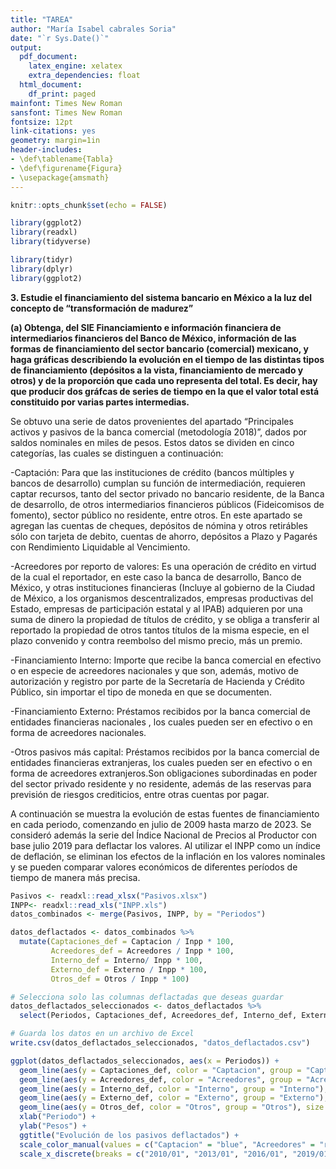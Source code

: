 ---
title: "TAREA"
author: "María Isabel cabrales Soria"
date: "`r Sys.Date()`"
output:
  pdf_document:
    latex_engine: xelatex
    extra_dependencies: float
  html_document:
    df_print: paged
mainfont: Times New Roman
sansfont: Times New Roman
fontsize: 12pt
link-citations: yes
geometry: margin=1in
header-includes:
- \def\tablename{Tabla}
- \def\figurename{Figura}
- \usepackage{amsmath}
---


```{r setup, include=FALSE}
knitr::opts_chunk$set(echo = FALSE)
```

```{r message=FALSE, warning=FALSE, paged.print=FALSE}
library(ggplot2)
library(readxl)
library(tidyverse)
```

```{r}
library(tidyr)
library(dplyr)
library(ggplot2)

```



**3. Estudie el financiamiento del sistema bancario en México a la luz del concepto de "transformación de madurez"**

**(a) Obtenga, del SIE Financiamiento e información financiera de intermediarios financieros del Banco de México, información de las formas de financiamiento del sector bancario (comercial) mexicano, y haga gráficas describiendo la evolución en el tiempo de las distintas tipos de financiamiento (depósitos a la vista, financiamiento de mercado y otros) y de la proporción que cada uno representa del total. Es decir, hay que producir dos gráfcas de series de tiempo en la que el valor total está constituido por varias partes intermedias.**

Se obtuvo una serie de datos provenientes del apartado "Principales activos y pasivos de la banca comercial (metodología 2018)", dados por saldos nominales en miles de pesos. Estos datos se dividen en cinco categorías, las cuales se distinguen a continuación:

-Captación: Para que las instituciones de crédito (bancos múltiples y bancos de desarrollo) cumplan
su función de intermediación, requieren captar recursos, tanto del sector privado no bancario residente, de la Banca de desarrollo, de otros intermediarios financieros públicos (Fideicomisos de fomento), sector público no residente, entre otros. En este apartado se agregan las cuentas de cheques, depósitos de nómina y otros retirábles sólo con tarjeta de debito, cuentas de ahorro, depósitos a Plazo y Pagarés con Rendimiento Liquidable al Vencimiento.

-Acreedores por reporto de valores: Es una operación de crédito en virtud de la cual el reportador, en
este caso la banca de desarrollo, Banco de México, y otras instituciones financieras (Incluye al gobierno de la Ciudad de México, a los organismos descentralizados, empresas productivas del Estado, empresas de participación estatal y al IPAB) adquieren por una suma de dinero la propiedad de títulos de crédito, y se obliga a transferir al reportado la propiedad de
otros tantos títulos de la misma especie, en el plazo convenido y contra reembolso del mismo precio,
más un premio.

-Financiamiento Interno: Importe que recibe la banca comercial en efectivo o en especie de acreedores
nacionales y que son, además, motivo de autorización y registro por parte de la Secretaría de Hacienda
y Crédito Público, sin importar el tipo de moneda en que se documenten.

-Financiamiento Externo: Préstamos recibidos por la banca comercial de entidades financieras
nacionales , los cuales pueden ser en efectivo o en forma de acreedores nacionales.

-Otros pasivos más capital: Préstamos recibidos por la banca comercial de entidades financieras
extranjeras, los cuales pueden ser en efectivo o en forma de acreedores extranjeros.Son obligaciones subordinadas en poder del sector privado residente y no residente, además de las reservas para previsión de riesgos crediticios, entre otras cuentas por pagar.

A continuación se muestra la evolución de estas fuentes de financiamiento en cada periodo,
comenzando en julio de 2009 hasta marzo de 2023. Se consideró además la serie del Índice Nacional de Precios al Productor con base julio 2019 para deflactar los valores. Al utilizar el INPP como un índice de deflación, se eliminan los efectos de la inflación en los valores nominales y se pueden comparar valores económicos de diferentes períodos de tiempo de manera más precisa.



```{r}
Pasivos <- readxl::read_xlsx("Pasivos.xlsx")
INPP<- readxl::read_xls("INPP.xls")
datos_combinados <- merge(Pasivos, INPP, by = "Periodos")

```



```{r}
datos_deflactados <- datos_combinados %>%
  mutate(Captaciones_def = Captacion / Inpp * 100,
         Acreedores_def = Acreedores / Inpp * 100,
         Interno_def = Interno/ Inpp * 100,
         Externo_def = Externo / Inpp * 100,
         Otros_def = Otros / Inpp * 100)
```


```{r}
# Selecciona solo las columnas deflactadas que deseas guardar
datos_deflactados_seleccionados <- datos_deflactados %>%
  select(Periodos, Captaciones_def, Acreedores_def, Interno_def, Externo_def, Otros_def)

```


```{r}
# Guarda los datos en un archivo de Excel
write.csv(datos_deflactados_seleccionados, "datos_deflactados.csv")
```



```{r message=FALSE, warning=FALSE, paged.print=FALSE}
ggplot(datos_deflactados_seleccionados, aes(x = Periodos)) +
  geom_line(aes(y = Captaciones_def, color = "Captacion", group = "Captacion"), size = 1.2) +
  geom_line(aes(y = Acreedores_def, color = "Acreedores", group = "Acreedores"), size = 1.2) +
  geom_line(aes(y = Interno_def, color = "Interno", group = "Interno"), size = 1.2) +
  geom_line(aes(y = Externo_def, color = "Externo", group = "Externo"), size = 1.2) +
  geom_line(aes(y = Otros_def, color = "Otros", group = "Otros"), size = 1.2) +
  xlab("Periodo") +
  ylab("Pesos") +
  ggtitle("Evolución de los pasivos deflactados") +
  scale_color_manual(values = c("Captacion" = "blue", "Acreedores" = "red", "Interno" = "green", "Externo" = "purple", "Otros" = "orange")) +
  scale_x_discrete(breaks = c("2010/01", "2013/01", "2016/01", "2019/01", "2022/01"))


```

